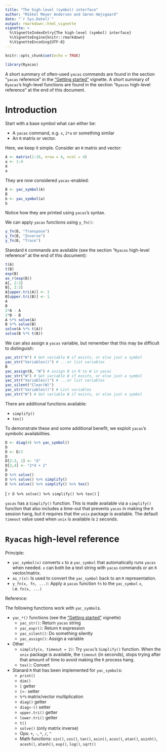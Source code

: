 ```yaml
---
title: "The high-level (symbol) interface"
author: "Mikkel Meyer Andersen and Søren Højsgaard"
date: "`r Sys.Date()`"
output: rmarkdown::html_vignette
vignette: >
  %\VignetteIndexEntry{The high-level (symbol) interface}
  %\VignetteEngine{knitr::rmarkdown}
  %\VignetteEncoding{UTF-8}
---
```


```r
knitr::opts_chunk$set(echo = TRUE)
```

```r
library(Ryacas)
```

A short summary of often-used `yacas` commands are found in the section "`yacas` reference" in the ["Getting started"](./getting-started) vignette.
A short summary of `Ryacas`'s high-level functions are found in the section "`Ryacas` high-level reference" at the end of this document.

# Introduction

Start with a base symbol what can either be:

* A `yacas` command, e.g. `x`, `2*a` or something similar
* An `R` matrix or vector.

Here, we keep it simple. Consider an `R` matrix and vector:

```r
A <- matrix(1:16, nrow = 4, ncol = 4)
a <- 1:4
A
a
```

They are now considered `yacas`-enabled:

```r
B <- yac_symbol(A)
B
b <- yac_symbol(a)
b
```

Notice how they are printed using `yacas`'s syntax.

We can apply `yacas` functions using `y_fn()`:

```r
y_fn(B, "Transpose")
y_fn(B, "Inverse")
y_fn(B, "Trace")
```

Standard `R` commands are available (see the section "`Ryacas` high-level reference" at the end of this document):

```r
t(A)
t(B)
exp(B)
as_r(exp(B))
A[, 2:3]
B[, 2:3]
A[upper.tri(A)] <- 1
B[upper.tri(B)] <- 1
A
B
2*A - A
2*B - B
A %*% solve(A)
B %*% solve(B)
solve(A %*% t(A))
solve(B %*% t(B))
```

We can also assign a `yacas` variable, but remember that this may be difficult to distinguish:

```r
yac_str("W") # Get variable W if exists, or else just a symbol
yac_str("Variables()") # ...or list variables
B
yac_assign(B, "W") # assign B in R to W in yacas
yac_str("W") # Get variable W if exists, or else just a symbol
yac_str("Variables()") # ...or list variables
yac_silent("Clear(W)")
yac_str("Variables()") # List variables
yac_str("W") # Get variable W if exists, or else just a symbol
```


There are additional functions available:

* `simplify()`
* `tex()`

To demonstrate these and some additional benefit, we exploit `yacas`'s symbolic availabilities.

```r
D <- diag(4) %>% yac_symbol()
D
D <- D/2
D
D[2:3, 1] <- "d"
D[3,4] <- "2*d + 2"
D
D %>% solve()
D %>% solve() %>% simplify()
D %>% solve() %>% simplify() %>% tex()
```

\[
`r D %>% solve() %>% simplify() %>% tex()`
\]


`yacas` has a `Simplify()` function. This is made available via a `simplify()` function that also includes a time-out that prevents `yacas` in making the `R` session hang, but it requires that the `unix` package is available.
The default `timeout` value used when `unix` is available is `2` seconds.


# `Ryacas` high-level reference

Principle:

* `yac_symbol(x)` converts `x` to a `yac_symbol` that automatically runs `yacas` when needed. `x` can both be a text string with `yacas` commands or an `R` vector/matrix.
* `as_r(x)`: Is used to convert the `yac_symbol` back to an `R` representation.
* `y_fn(x, fn, ...)`: Apply a `yacas` function `fn` to the `yac_symbol` `x`, i.e. `fn(x, ...)`

Reference:

The following functions work with `yac_symbol`s.

* `yac_*()` functions (see the ["Getting started"](./getting-started) vignette)
  + `yac_str()`: Return `yacas` string
  + `yac_expr()`: Return `R` expression
  + `yac_silent()`: Do something silently
  + `yac_assign()`: Assign a variable
* Other
  + `simplify(x, timeout = 2)`: Try `yacas`'s `Simplify()` function. When the `unix` package is available, the `timeout` (in seconds), stops trying after that amount of time to avoid making the `R` process hang.
  + `tex()`: Convert 
* Stanard `R` that has been implemented for `yac_symbol`s:
  + `print()`
  + `dim()`
  + `[` getter
  + `[<-` setter
  + `%*%` matrix/vector multiplication
  + `diag()` getter
  + `diag<-()` setter
  + `upper.tri()` getter
  + `lower.tri()` getter
  + `t()`
  + `solve()` (only matrix inverse)
  + Ops: `+`, `-`, `*`, `/`, `^`
  + Math functions: `sin()`, `cos()`, `tan()`, 
                    `asin()`, `acos()`, `atan()`, 
                    `asinh()`, `acosh()`, `atanh()`, 
                    `exp()`, `log()`, `sqrt()`

